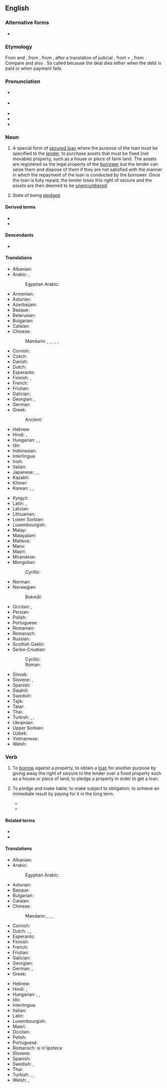 ==English==
{{wikipedia}}

===Alternative forms===
* {{l|en|morgage}} {{qualifier|obsolete}}

===Etymology===
{{root|en|ine-pro|*mer-|id1=die|*wedʰ-}}
From {{inh|en|enm|morgage}} and {{der|en|frm|mortgage}}, from {{der|en|xno|morgage}}, from {{der|en|fro|[[mort]] [[gage]]||death pledge}}, after a translation of judicial {{der|en|ML.|[[mortuus|mortuum]] [[wadium]]}}, from {{m|la|mortuum}} + {{m|la|wadium}}, from {{der|en|frk|*wadi|t=wager, pledge}}. Compare {{m|en|gage}} and also {{m|en|wage}}. So called because the deal dies either when the debt is paid or when payment fails.

===Pronunciation===
* {{a|UK}} {{IPA|en|/ˈmɔː.ɡɪdʒ/}}
* {{a|US}} {{IPA|en|/ˈmɔɹ.ɡɪdʒ/}}
* {{audio|en|en-us-mortgage.ogg|Audio (US)}}
* {{rhymes|en|ɔː(ɹ)ɡɪdʒ|s=2}}
* {{hyph|en|mort|gage}}

===Noun===
{{en-noun|~}}

# {{lb|en|legal}} A special form of [[secured loan]] where the purpose of the loan must be specified to the [[lender]], to purchase assets that must be fixed (not movable) property, such as a house or piece of farm land. The assets are registered as the legal property of the [[borrower]] but the lender can seize them and dispose of them if they are not satisfied with the manner in which the repayment of the loan is conducted by the borrower. Once the loan is fully repaid, the lender loses this right of seizure and the assets are then deemed to be [[unencumbered]].
#: {{ux|en|We're renting a property in the city centre because we can't afford to get a '''mortgage''' yet.}}
# {{lb|en|obsolete}} State of being [[pledge]]d.
#: {{ux|en|lands given in '''mortgage'''}}

====Derived terms====
* {{l|en|anaconda mortgage}}
* {{l|en|mortgage-backed}}

====Descendants====
* {{desc|mn|моргейж|bor=1}}

====Translations====
{{trans-top|special form of secured loan}}
* Albanian: {{t+|sq|hipotekë|f}}
* Arabic: {{t+|ar|رَهْن|m}}, {{t|ar|رَهْن عَقَارِيّ|m}}
*: Egyptian Arabic: {{t|arz|رهن|m|tr=rahn}}
* Armenian: {{t+|hy|հիպոթեկ}}
* Asturian: {{t|ast|hipoteca|f}}
* Azerbaijani: {{t|az|ipoteka}}
* Basque: {{t+|eu|hipoteka}}
* Belarusian: {{t|be|іпатэ́ка|f}}
* Bulgarian: {{t+|bg|ипоте́ка|f}}
* Catalan: {{t+|ca|hipoteca|f}}
* Chinese:
*: Mandarin: {{t+|cmn|抵押|tr=dǐyā}}, {{t|cmn|[[抵押]][[貸款]]}}, {{t|cmn|[[抵押]][[贷款]]|tr=dǐyā dàikuǎn}}, {{t+|cmn|按揭|tr=ànjiē}}, {{qualifier|home loan}} {{t+|cmn|房貸}}, {{t+|cmn|房贷|tr=fángdài}}
* Cornish: {{t|kw|marwostel|m}}
* Czech: {{t+|cs|hypotéka|f}}
* Danish: {{t|da|pant|n}}
* Dutch: {{t+|nl|hypotheek|m}}
* Esperanto: {{t|eo|hipoteko}}
* Finnish: {{t+|fi|asuntolaina}}, {{t+|fi|kiinnelaina}}
* French: {{t+|fr|hypothèque|f}}
* Friulian: {{t|fur|ipoteche|f}}
* Galician: {{t|gl|hipoteca|f}}
* Georgian: {{t|ka|იპოთეკა}}, {{t|ka|გირაო}}
* German: {{t+|de|Hypothek|f}}
* Greek: {{t+|el|υποθήκη|f}}
*: Ancient: {{t|grc|ὑποθήκη|f}}
* Hebrew: {{t+|he|מַשְׁכַּנְתָּא|f|tr=mashkánta}}
* Hindi: {{t+|hi|रेहन|m}}, {{t+check|hi|गिरो|m}}
* Hungarian: {{t+|hu|jelzálog}}, {{t|hu|jelzálogkölcsön}}, {{t+|hu|jelzáloghitel}}
* Ido: {{t+|io|hipoteko}}
* Indonesian: {{t+|id|hipotek}}
* Interlingua: {{t|ia|hypotheca}}
* Irish: {{t|ga|morgáiste|m}}
* Italian: {{t+|it|ipoteca|f}}
* Japanese: {{t+|ja|抵当|tr=ていとう, teitō}}, {{t+|ja|抵当権|tr=ていとうけん, teitōken}}, {{t|ja|住宅ローン|tr=じゅうたくローン, jūtaku rōn}}
* Kazakh: {{t|kk|ипотека}}
* Khmer: {{t|km|និក្ខេប}}
* Korean: {{t+|ko|저당(抵當)}}, {{t+|ko|저당권(抵當權)}}, {{t|ko|모기지 론}}
{{trans-mid}}
* Kyrgyz: {{t|ky|ипотека}}
* Latin: {{t|la|pignus|n}}, {{t|la|hypotheca|f}}
* Latvian: {{t|lv|hipotēka|f}}
* Lithuanian: {{t|lt|ipoteka|f}}
* Lower Sorbian: {{t|dsb|hypoteka|f}}
* Luxembourgish: {{t|lb|Hypothéik|f}}
* Malay: {{t|ms|gadai janji}}
* Malayalam: {{t+|ml|പണയം}}
* Maltese: {{t|mt|ipoteka|f}}
* Manx: {{t|gv|gioaldeeaght}}
* Maori: {{t|mi|mōkete}}
* Mirandese: {{t|mwl|heipoteca|f}}
* Mongolian:
*: Cyrillic: {{t|mn|моргейж}}
* Norman: {{t|nrf|hypothèque|f}}
* Norwegian:
*: Bokmål: {{t|nb|hypotek|m}}
* Occitan: {{t|oc|emprecairada|f}}, {{t|oc|empenhoradura|f}}
* Persian: {{t+|fa|رهن|tr=rahn}}
* Polish: {{t+|pl|hipoteka|f}}
* Portuguese: {{t+|pt|hipoteca|f}}
* Romanian: {{t+|ro|ipotecă|f}}
* Romansch: {{t|rm|ipoteca|f}}
* Russian: {{t+|ru|ипоте́ка|f}}
* Scottish Gaelic: {{t|gd|morgaidse}}
* Serbo-Croatian:
*: Cyrillic: {{t|sh|хипоте́ка|f}}
*: Roman: {{t+|sh|hipotéka|f}}
* Slovak: {{t+|sk|hypotéka|f}}
* Slovene: {{t+|sl|hipoteka|f}}, {{t|sl|zastavitev|f}}
* Spanish: {{t+|es|hipoteca|f}}
* Swahili: {{t|sw|rehani}}
* Swedish: {{t+|sv|hypotek|n}}
* Tajik: {{t|tg|гаравпулӣ}}
* Tatar: {{t|tt|ипотека}}
* Thai: {{t+|th|จำนอง}}
* Turkish: {{t+|tr|ipotek}}, {{t+|tr|rehin}}, {{t+|tr|tutu}}
* Ukrainian: {{t+|uk|іпоте́ка}}
* Upper Sorbian: {{t|hsb|hypoteka|f}}
* Uzbek: {{t+|uz|ipoteka}}
* Vietnamese: {{t|vi|quyền cầm cố}}
* Welsh: {{t+|cy|morgais|m}}
{{trans-bottom}}

===Verb===
{{en-verb}}

# {{lb|en|transitive|legal}} To [[borrow]] against a property, to obtain a [[loan]] for another purpose by giving away the right of seizure to the lender over a fixed property such as a house or piece of land; to pledge a property in order to get a loan.
#: {{ux|en|to '''mortgage''' a property, an estate, or a shop}}
#: {{ux|en|We '''mortgaged''' our house in order to start a company.}}
# {{lb|en|transitive|figurative}} To pledge and make liable; to make subject to obligation; to achieve an immediate result by paying for it in the long term.
#* {{quote-book|en|year=1982|author=Verne Moberg|title=The Truth and Work of [[w:Victoria Benedictsson|Victoria Benedictsson]]|page=72|passage=She '''mortgaged''' her future for the pleasures of the relationship with the sculptor, a relationship she knew would be short.}}
#* {{quote-book|en|year=2001|author=Antony Rowland|title=[[w:Tony Harrison|Tony Harrison]] and the Holocaust|page=193|passage=Like a latter-day [[w:Faustus|Faustus]] who has '''mortgaged''' his soul to the pursuit of his art, Harrison now desperately craves the paternal love from which his learning has estranged him.}}

====Related terms====
* {{l|en|mortgagee}}
* {{l|en|mortgager}}

====Translations====
{{trans-top|to borrow against a property}}
* Albanian: {{t+|sq|hipotekoj}}
* Arabic:
*: Egyptian Arabic: {{t|arz|رهن|tr=rahan}}
* Asturian: {{t|ast|hipotecar}}
* Basque: {{t|eu|hipotekatu}}
* Bulgarian: {{t|bg|ипотеки́рам}}
* Catalan: {{t+|ca|hipotecar}}
* Chinese:
*: Mandarin: {{t+|cmn|按揭|tr=ànjiē|sc=Hani}}, {{t+|cmn|抵押|tr=dǐyā|sc=Hani}}, {{t+|cmn|質押}}, {{t+|cmn|质押|tr=zhíyā}}
* Cornish: {{t|kw|marwostla}}
* Dutch: {{t+|nl|hypothekeren}}, {{t|nl|lijfrente afsluiten}}, {{t+|nl|verpanden}}
* Esperanto: {{t|eo|hipoteki}}
* Finnish: {{t+|fi|kiinnittää}}
* French: {{t+|fr|hypothéquer}}
* Friulian: {{t|fur|ipotecâ}}
* Galician: {{t|gl|hipotecar}}
* Georgian: {{t|ka|დაგირავება}}
* German: {{t+|de|verpfänden}}, {{t|de|eine Hypothek aufnehmen}}
* Greek: {{t+|el|υποθηκεύω|sc=Grek}}
{{trans-mid}}
* Hebrew: {{t+|he|משכן|tr=mishkén|sc=Hebr}}
* Hindi: {{t+|hi|गिरवी}}, {{t+|hi|रेहन}}
* Hungarian: {{t|hu|[[jelzálog]][[-val|gal]] [[terhel]]}}, {{t|hu|[[jelzálog]][[-ot|ot]] [[tesz]]/[[tetet]] rá}}, {{t+|hu|elzálogosít}}
* Ido: {{t+|io|hipotekizar}}
* Interlingua: {{t|ia|hypothecar}}
* Italian: {{t+|it|ipotecare}}
* Latin: {{t|la|pignerō}}
* Luxembourgish: {{t|lb|hypothekéieren}}
* Maori: {{t|mi|mōkete}}
* Occitan: {{t|oc|emprecairar}}
* Polish: {{t|pl|obciążać hipotekę}}
* Portuguese: {{t+|pt|hipotecar}}
* Romansch: {{t|rm|prender}} si in'ipoteca
* Slovene: {{t|sl|zastaviti}}
* Spanish: {{t+|es|hipotecar}}
* Swedish: {{t+|sv|belåna}}, {{t+|sv|inteckna}}
* Thai: {{t+|th|จำนอง}}
* Turkish: {{t|tr|ipotek vermek}}, {{t|tr|rehin vermek}}, {{t|tr|tutu vermek}}
* Welsh: {{t+|cy|morgeisio}}, {{t|cy|arwystlo}}
{{trans-bottom}}